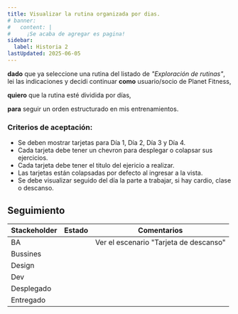 ```yaml
---
title: Visualizar la rutina organizada por dias.
# banner:
#   content: |
#     ¡Se acaba de agregar es pagina!
sidebar:
  label: Historia 2
lastUpdated: 2025-06-05
---
```


**dado** que ya seleccione una rutina del listado de _"Exploración de rutinas"_, lei las indicaciones y decidi continuar
**como** usuario/socio de Planet Fitness,

**quiero** que la rutina esté dividida por días,

**para** seguir un orden estructurado en mis entrenamientos.

### Criterios de aceptación:

  - Se deben mostrar tarjetas para Día 1, Día 2, Día 3 y Día 4.
  - Cada tarjeta debe tener un chevron para desplegar o colapsar sus ejercicios.
  - Cada tarjeta debe tener el titulo del ejericio a realizar.
  - Las tarjetas están colapsadas por defecto al ingresar a la vista.
  - Se debe visualizar seguido del día la parte a trabajar, si hay cardio, clase o descanso.


## Seguimiento

| Stackeholder |                     Estado                    |             Comentarios               |
|--------------|-----------------------------------------------|------------------------------------   |
| BA           | <Badge text="Con duda" variant="danger" />    |Ver el escenario "Tarjeta de descanso" |
| Bussines     | <Badge text="Pendiente" variant="caution" />  |                                       |
| Design       | <Badge text="Pendiente" variant="caution" />  |                                       |
| Dev          | <Badge text="Pendiente" variant="caution" />  |                                       |
| Desplegado   | <Badge text="Pendiente" variant="caution" />  |                                       |
| Entregado    | <Badge text="Pendiente" variant="caution" />  |                                       |


